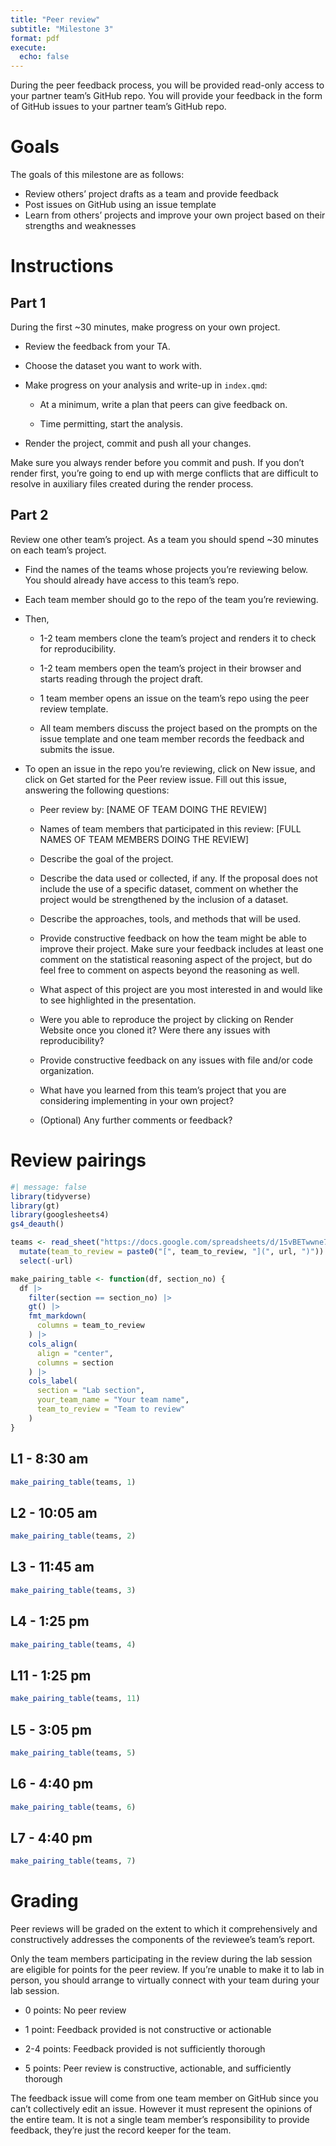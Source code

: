 ```yaml
---
title: "Peer review"
subtitle: "Milestone 3"
format: pdf
execute:
  echo: false
---
```


During the peer feedback process, you will be provided read-only access to your partner team's GitHub repo.
You will provide your feedback in the form of GitHub issues to your partner team's GitHub repo.

# Goals

The goals of this milestone are as follows:

-   Review others' project drafts as a team and provide feedback
-   Post issues on GitHub using an issue template
-   Learn from others' projects and improve your own project based on their strengths and weaknesses

# Instructions

## Part 1

During the first \~30 minutes, make progress on your own project.

-   Review the feedback from your TA.

-   Choose the dataset you want to work with.

-   Make progress on your analysis and write-up in `index.qmd`:

    -   At a minimum, write a plan that peers can give feedback on.

    -   Time permitting, start the analysis.

-   Render the project, commit and push all your changes.

::: callout-important
Make sure you always render before you commit and push. 
If you don't render first, you're going to end up with merge conflicts that are difficult to resolve in auxiliary files created during the render process.
:::

## Part 2

Review one other team's project.
As a team you should spend \~30 minutes on each team's project.

-   Find the names of the teams whose projects you're reviewing below.
    You should already have access to this team's repo.

-   Each team member should go to the repo of the team you're reviewing.

-   Then,

    -   1-2 team members clone the team's project and renders it to check for reproducibility.

    -   1-2 team members open the team's project in their browser and starts reading through the project draft.

    -   1 team member opens an issue on the team's repo using the peer review template.

    -   All team members discuss the project based on the prompts on the issue template and one team member records the feedback and submits the issue.

-   To open an issue in the repo you're reviewing, click on New issue, and click on Get started for the Peer review issue.
    Fill out this issue, answering the following questions:

    -   Peer review by: \[NAME OF TEAM DOING THE REVIEW\]

    -   Names of team members that participated in this review: \[FULL NAMES OF TEAM MEMBERS DOING THE REVIEW\]

    -   Describe the goal of the project.

    -   Describe the data used or collected, if any.
        If the proposal does not include the use of a specific dataset, comment on whether the project would be strengthened by the inclusion of a dataset.

    -   Describe the approaches, tools, and methods that will be used.

    -   Provide constructive feedback on how the team might be able to improve their project.
        Make sure your feedback includes at least one comment on the statistical reasoning aspect of the project, but do feel free to comment on aspects beyond the reasoning as well.

    -   What aspect of this project are you most interested in and would like to see highlighted in the presentation.

    -   Were you able to reproduce the project by clicking on Render Website once you cloned it?
        Were there any issues with reproducibility?

    -   Provide constructive feedback on any issues with file and/or code organization.

    -   What have you learned from this team's project that you are considering implementing in your own project?

    -   (Optional) Any further comments or feedback?

# Review pairings

```r
#| message: false
library(tidyverse)
library(gt)
library(googlesheets4)
gs4_deauth()

teams <- read_sheet("https://docs.google.com/spreadsheets/d/15vBETwwne7qjZ7EpGvpdk_yZ0zFd07N4cuihF6LpkhY/edit#gid=0") |>
  mutate(team_to_review = paste0("[", team_to_review, "](", url, ")")) |>
  select(-url)

make_pairing_table <- function(df, section_no) {
  df |>
    filter(section == section_no) |>
    gt() |>
    fmt_markdown(
      columns = team_to_review
    ) |>
    cols_align(
      align = "center",
      columns = section
    ) |>
    cols_label(
      section = "Lab section",
      your_team_name = "Your team name",
      team_to_review = "Team to review"
    )
}
```

::: panel-tabset
## L1 - 8:30 am

```r
make_pairing_table(teams, 1)
```

## L2 - 10:05 am

```r
make_pairing_table(teams, 2)
```

## L3 - 11:45 am

```r
make_pairing_table(teams, 3)
```

## L4 - 1:25 pm

```r
make_pairing_table(teams, 4)
```

## L11 - 1:25 pm

```r
make_pairing_table(teams, 11)
```

## L5 - 3:05 pm

```r
make_pairing_table(teams, 5)
```

## L6 - 4:40 pm

```r
make_pairing_table(teams, 6)
```

## L7 - 4:40 pm

```r
make_pairing_table(teams, 7)
```
:::

# Grading

Peer reviews will be graded on the extent to which it comprehensively and constructively addresses the components of the reviewee's team's report.

Only the team members participating in the review during the lab session are eligible for points for the peer review.
If you're unable to make it to lab in person, you should arrange to virtually connect with your team during your lab session.

-   0 points: No peer review

-   1 point: Feedback provided is not constructive or actionable

-   2-4 points: Feedback provided is not sufficiently thorough

-   5 points: Peer review is constructive, actionable, and sufficiently thorough

::: callout-note
The feedback issue will come from one team member on GitHub since you can't collectively edit an issue.
However it must represent the opinions of the entire team.
It is not a single team member's responsibility to provide feedback, they're just the record keeper for the team.
:::
